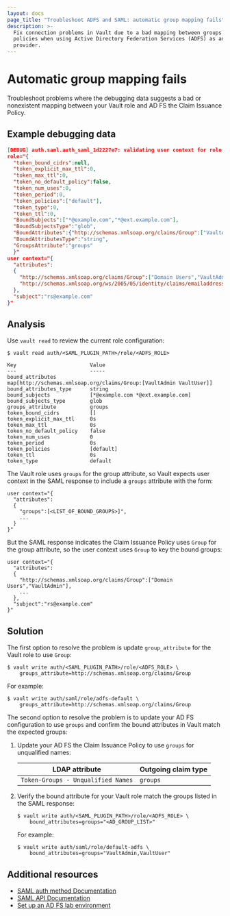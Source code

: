 ```yaml
---
layout: docs
page_title: "Troubleshoot ADFS and SAML: automatic group mapping fails"
description: >-
  Fix connection problems in Vault due to a bad mapping between groups and
  policies when using Active Directory Federation Services (ADFS) as an SAML
  provider.
---
```


# Automatic group mapping fails

Troubleshoot problems where the debugging data suggests a bad or nonexistent
mapping between your Vault role and AD FS the Claim Issuance Policy.



## Example debugging data

<CodeBlockConfig hideClipboard highlight="14,16,21">

```json
[DEBUG] auth.saml.auth_saml_1d2227e7: validating user context for role: api=callback role_name=default-saml
role="{
  "token_bound_cidrs":null,
  "token_explicit_max_ttl":0,
  "token_max_ttl":0,
  "token_no_default_policy":false,
  "token_num_uses":0,
  "token_period":0,
  "token_policies":["default"],
  "token_type":0,
  "token_ttl":0,
  "BoundSubjects":["*@example.com","*@ext.example.com"],
  "BoundSubjectsType":"glob",
  "BoundAttributes":{"http://schemas.xmlsoap.org/claims/Group":["VaultAdmin","VaultUser"]},
  "BoundAttributesType":"string",
  "GroupsAttribute":"groups"
  }"
user context="{
  "attributes":
  {
    "http://schemas.xmlsoap.org/claims/Group":["Domain Users","VaultAdmin"],
    "http://schemas.xmlsoap.org/ws/2005/05/identity/claims/emailaddress":["rs@example.com"]
  },
  "subject":"rs@example.com"
}"
```

</CodeBlockConfig>



## Analysis

Use `vault read` to review the current role configuration:

<CodeBlockConfig hideClipboard highlight="5,9">

```shell-session
$ vault read auth/<SAML_PLUGIN_PATH>/role/<ADFS_ROLE>

Key                        Value
---                        -----
bound_attributes           map[http://schemas.xmlsoap.org/claims/Group:[VaultAdmin VaultUser]]
bound_attributes_type      string
bound_subjects             [*@example.com *@ext.example.com]
bound_subjects_type        glob
groups_attribute           groups
token_bound_cidrs          []
token_explicit_max_ttl     0s
token_max_ttl              0s
token_no_default_policy    false
token_num_uses             0
token_period               0s
token_policies             [default]
token_ttl                  0s
token_type                 default
```

</CodeBlockConfig>

The Vault role uses `groups` for the group attribute, so Vault expects user
context in the SAML response to include a `groups` attribute with the form:

<CodeBlockConfig hideClipboard>

```text
user context="{
  "attributes":
  {
    "groups":[<LIST_OF_BOUND_GROUPS>]",
    ...
  }
}"
```
</CodeBlockConfig>

But the SAML response indicates the Claim Issuance Policy uses `Group` for the
group attribute, so the user context uses `Group` to key the bound groups:


<CodeBlockConfig hideClipboard>

```text
user context="{
  "attributes":
  {
    "http://schemas.xmlsoap.org/claims/Group":["Domain Users","VaultAdmin"],
    ...
  },
  "subject":"rs@example.com"
}"
```

</CodeBlockConfig>



## Solution

<Tabs>

<Tab heading="Option 1: Use 'Group' in the Vault role">

The first option to resolve the problem is update `group_attribute` for the
Vault role to use `Group`:

```shell-session
$ vault write auth/<SAML_PLUGIN_PATH>/role/<ADFS_ROLE> \
    groups_attribute=http://schemas.xmlsoap.org/claims/Group
```

For example:

<CodeBlockConfig hideClipboard>

```shell-session
$ vault write auth/saml/role/adfs-default \
    groups_attribute=http://schemas.xmlsoap.org/claims/Group
```

</CodeBlockConfig>

</Tab>

<Tab heading="Option 2: Use 'groups' for AD FS">

The second option to resolve the problem is to update your AD FS configuration
to use `groups` and confirm the bound attributes in Vault match the expected
groups:

1. Update your AD FS the Claim Issuance Policy to use `groups` for unqualified
   names:

    | LDAP attribute                     | Outgoing claim type
    |------------------------------------|--------------------
    | `Token-Groups - Unqualified Names` | `groups`

1. Verify the bound attribute for your Vault role match the groups listed in the
   SAML response:

    ```shell-session
    $ vault write auth/<SAML_PLUGIN_PATH>/role/<ADFS_ROLE> \
        bound_attributes=groups="<AD_GROUP_LIST>"
    ```

    For example:

    <CodeBlockConfig hideClipboard>

    ```shell-session
    $ vault write auth/saml/role/default-adfs \
        bound_attributes=groups="VaultAdmin,VaultUser"
    ```

    </CodeBlockConfig>

</Tab>
</Tabs>



## Additional resources

- [SAML auth method Documentation](/vault/docs/auth/saml)
- [SAML API Documentation](/vault/api-docs/auth/saml)
- [Set up an AD FS lab environment](https://learn.microsoft.com/en-us/windows-server/identity/ad-fs/operations/set-up-an-ad-fs-lab-environment)
